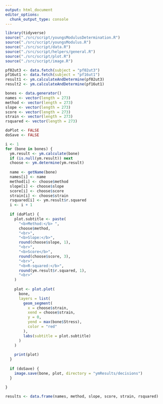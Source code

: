 ```yaml
---
output: html_document
editor_options: 
  chunk_output_type: console
---
```



```r
library(tidyverse)
source("./src/script/youngsModulusDetermination.R")
source("./src/script/youngsModulus.R")
source("./src/script/data.R")
source("./src/script/helpers/general.R")
source("./src/script/plot.R")
source("./src/script/image.R")
```

```r
pf02ut3 <- data.fetch(subject = "pf02ut3")
pf16ut1 <- data.fetch(subject = "pf16ut1")
result1 <- ym.calculateAndDetermine(pf02ut3)
result2 <- ym.calculateAndDetermine(pf16ut1)

```


```r
bones <- data.generator()
names <- vector(length = 273)
method <- vector(length = 273)
slope <- vector(length = 273)
score <- vector(length = 273)
strain <- vector(length = 273)
rsquared <- vector(length = 273)

```

```r
doPlot <- FALSE
doSave <- FALSE

i <- 1
for (bone in bones) {
  ym.result <- ym.calculate(bone)
  if (is.null(ym.result)) next
  choose <- ym.determine(ym.result)
  
  name <- getName(bone)
  names[i] <- name
  method[i] <- choose$method
  slope[i] <- choose$slope
  score[i] <- choose$score
  strain[i] <- choose$strain
  rsquared[i] <- ym.result$r.squared
  i <- i + 1
  
  if (doPlot) {
    plot.subtitle <- paste(
      "<b>Method:</b> ",
      choose$method,
      "<br>",
      "<b>Slope:</b>",
      round(choose$slope, 1),
      "<br>",
      "<b>Score</b>",
      round(choose$score, 3),
      "<br>",
      "<b>R-squared:</b>",
      round(ym.result$r.squared, 1),
      "<br>"
    )
    
    plot <- plot.plot(
      bone,
      layers = list(
        geom_segment(
          x = choose$strain,
          xend = choose$strain,
          y = 0,
          yend = max(bone$Stress),
          color = "red"
        ),
        labs(subtitle = plot.subtitle)
      )
    )
    
    print(plot)
  }
  
  if (doSave) {
    image.save(bone, plot, directory = "ymResults/decisions")
  }
  
}
```

```r
results <- data.frame(names, method, slope, score, strain, rsquared)
```


